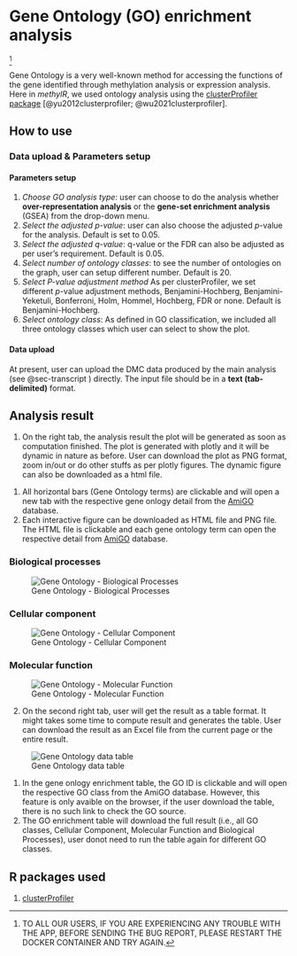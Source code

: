 # Gene Ontology (GO) enrichment analysis {#sec-go} 
^[TO ALL OUR USERS, IF YOU ARE EXPERIENCING ANY TROUBLE WITH THE APP, BEFORE SENDING THE BUG REPORT, PLEASE RESTART THE DOCKER CONTAINER AND TRY AGAIN.]

Gene Ontology is a very well-known method for accessing the functions of the gene identified through methylation analysis or expression analysis.
Here in *methylR*, we used ontology analysis using the [clusterProfiler package](https://bioconductor.org/packages/release/bioc/html/clusterProfiler.html) [@yu2012clusterprofiler; @wu2021clusterprofiler].

## How to use
### Data upload & Parameters setup

#### Parameters setup
1. *Choose GO analysis type*: user can choose to do the analysis whether **over-representation analysis** or the **gene-set enrichment analysis** (GSEA) from the drop-down menu.
2. *Select the adjusted p-value*: user can also choose the adjusted *p*-value for the analysis. Default is set to 0.05.
3. *Select the adjusted q-value*: q-value or the FDR can also be adjusted as per user's requirement. Default is 0.05.
4. *Select number of ontology classes*: to see the number of ontologies on the graph, user can setup different number. Default is 20.
5. *Select P-value adjustment method* As per clusterProfiler, we set different *p*-value adjustment methods, Benjamini-Hochberg, Benjamini-Yeketuli, Bonferroni, Holm, Hommel, Hochberg, FDR or none. Default is Benjamini-Hochberg.
6. *Select ontology class*: As defined in GO classification, we included all three ontology classes which user can select to show the plot.

#### Data upload
At present, user can upload the DMC data produced by the main analysis (see @sec-transcript ) directly. The input file should be in a **text (tab-delimited)** format.

## Analysis result
1. On the right tab, the analysis result the plot will be generated as soon as computation finished. The plot is generated with plotly and it will be dynamic in nature as before. User can download the plot as PNG format, zoom in/out or do other stuffs as per plotly figures. The dynamic figure can also be downloaded as a html file.

::: {.callout-note}
1. All horizontal bars (Gene Ontology terms) are clickable and will open a new tab with the respective gene onlogy detail from the [AmiGO](http://amigo.geneontology.org/amigo) database. 
2. Each interactive figure can be downloaded as HTML file and PNG file. The HTML file is clickable and each gene ontology term can open the respective detail from [AmiGO](http://amigo.geneontology.org/amigo) database.
:::

### Biological processes
![Gene Ontology - Biological Processes](_images/GO-BP.png)

### Cellular component
![Gene Ontology - Cellular Component](_images/GO-CC.png)

### Molecular function
![Gene Ontology - Molecular Function](_images/GO-MF.png)

2. On the second right tab, user will get the result as a table format. It might takes some time to compute result and generates the table. User can download the result as an Excel file from the current page or the entire result. \

![Gene Ontology data table](_images/GO-table.png)

::: {.callout-warning}
1. In the gene onlogy enrichment table, the GO ID is clickable and will open the respective GO class from the AmiGO database. However, this feature is only avaible on the browser, if the user download the table, there is no such link to check the GO source.
2. The GO enrichment table will download the full result (i.e., all GO classes, Cellular Component, Molecular Function and Biological Processes), user donot need to run the table again for different GO classes.
:::

## R packages used
1. [clusterProfiler](https://bioconductor.org/packages/release/bioc/vignettes/clusterProfiler/inst/doc/clusterProfiler.html)

